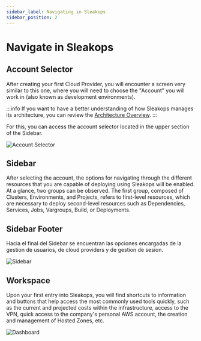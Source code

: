 ```yaml
---
sidebar_label: Navigating in Sleakops
sidebar_position: 2
---
```



# Navigate in Sleakops

## Account Selector

After creating your first Cloud Provider, you will encounter a screen very similar to this one, where you will need to choose the "Account" you will work in (also known as development environments).

:::info
If you want to have a better understanding of how Sleakops manages its architecture, you can review the [Architecture Overview](/provider/awsprovider/aws).
:::

For this, you can access the account selector located in the upper section of the Sidebar.

<Zoom>
  <img
    src="/img/account-selector.png"
    alt="Account Selector"
    style={{ height: '250px', width: 'auto' }}
  />
</Zoom>

## Sidebar

After selecting the account, the options for navigating through the different resources that you are capable of deploying using Sleakops will be enabled. At a glance, two groups can be observed. The first group, composed of Clusters, Environments, and Projects, refers to first-level resources, which are necessary to deploy second-level resources such as Dependencies, Services, Jobs, Vargroups, Build, or Deployments.

## Sidebar Footer

Hacia el final del Sidebar se encuentran las opciones encargadas de la gestion de usuarios, de cloud providers y de gestion de sesion.

<Zoom>
  <img
    src="/img/sidebar.png"
    alt="Sidebar"
    style={{ height: '250px', width: 'auto' }}
  />
</Zoom>

## Workspace

Upon your first entry into Sleakops, you will find shortcuts to information and buttons that help access the most commonly used tools quickly, such as the current and projected costs within the infrastructure, access to the VPN, quick access to the company's personal AWS account, the creation and management of Hosted Zones, etc.

<Zoom>
  <img
    src="/img/dashboard.png"
    alt="Dashboard"
    style={{ height: '250px', width: 'auto' }}
  />
</Zoom>